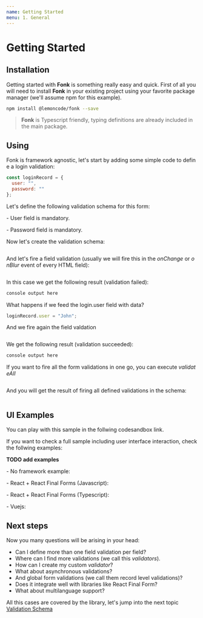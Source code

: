 ```yaml
---
name: Getting Started
menu: 1. General
---
```


# Getting Started

## Installation

Getting started with **Fonk** is something really easy and quick. First of all you will need to install **Fonk** in your existing project using your
favorite package manager (we'll assume npm for this example).

```bash
npm install @lemoncode/fonk --save
```

> **Fonk** is Typescript friendly, typing definitions are already included in the main package.

## Using

Fonk is framework agnostic, let's start by adding some simple code to define a login validation:

```javascript
const loginRecord = {
  user: "",
  password: ""
};
```

Let's define the following validation schema for this form:

- User field is mandatory.

- Password field is mandatory.

Now let's create the validation schema:

```javascript
```

And let's fire a field validation (usually we will fire this in the *onChange* or *onBlur* event of every HTML field):

```javascript
```

In this case we get the following result (validation failed):

```bash
console output here
```

What happens if we feed the login.user field with data?

```javascript
loginRecord.user = "John";
```

And we fire again the field valdation

```javascript
```

We get the following result (validation succeeded):

```bash
console output here
```

If you want to fire all the form validations in one go, you can execute *validateAll*

```javascript
```

And you will get the result of firing all defined validations in the schema:

```bash

```

## UI Examples

You can play with this sample in the follwing codesandbox link.

If you want to check a full sample including user interface interaction, check the follwing examples:

**TODO add examples**

- No framework example:

- React + React Final Forms (Javascript):

- React + React Final Forms (Typescript):

- Vuejs:

## Next steps

Now you many questions will be arising in your head:

- Can I define more than one field validation per field?
- Where can I find more validations (we call this _validators_).
- How can I create my custom _validator_?
- What about asynchronous validations?
- And global form validations (we call them record level validations)?
- Does it integrate well with libraries like React Final Form?
- What about multilanguage support?

All this cases are covered by the library, let's jump into the next topic
[Validation Schema](./general-validation-schema)
